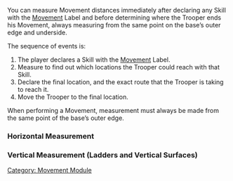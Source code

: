 {{section-movement-module}}


You can measure Movement distances immediately after declaring any Skill with the [[Movement Label | Movement]] Label and before determining where the Trooper ends his Movement, always measuring from the same point on the base’s outer edge and underside.

The sequence of events is: 
# The player declares a Skill with the [[Movement Label | Movement]] Label. 
# Measure to find out which locations the Trooper could reach with that Skill. 
# Declare the final location, and the exact route that the Trooper is taking to reach it. 
# Move the Trooper to the final location.


{{important-start}}
When performing a Movement, measurement must always be made from the same point of the base’s outer edge.
{{important-end}}


===Horizontal Measurement===
{{image | name=eng-horizontal-measurement.jpg | style=fullborder }}

===Vertical Measurement (Ladders and Vertical Surfaces)===
{{image | name=eng-vertical-measurement.jpg | style= fullborder }}



[[Category: Movement Module]]